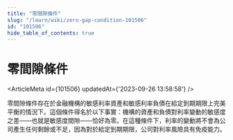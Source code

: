 ```yaml
---
title: "零間隙條件"
slug: "/learn/wiki/zero-gap-condition-101506"
id: "101506"
hide_table_of_contents: true
---
```



# 零間隙條件

<ArticleMeta id={101506} updatedAt={'2023-09-26 13:58:58'} />
<div className='border-solid border-b border-t-0 my-4 border-[var(--ifm-color-gray-300)]' />

零間隙條件存在於金融機構的敏感利率資產和敏感利率負債在給定到期期限上完美平衡的情況下。這個條件得名於以下事實：機構的資產和負債對利率變動的敏感度之差——也就是敏感度間隙——恰好為零。在這種條件下，利率的變動將不會為公司產生任何剩餘或不足，因為對於給定到期期限，公司對利率風險具有免疫能力。
